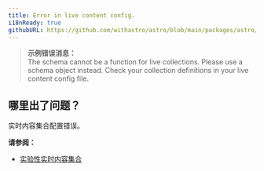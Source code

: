 ```yaml
---
title: Error in live content config.
i18nReady: true
githubURL: https://github.com/withastro/astro/blob/main/packages/astro/src/core/errors/errors-data.ts
---
```


> **示例错误消息：**<br/>
The schema cannot be a function for live collections. Please use a schema object instead. Check your collection definitions in your live content config file.

## 哪里出了问题？
实时内容集合配置错误。

**请参阅：**
-  [实验性实时内容集合](/zh-cn/reference/experimental-flags/live-content-collections/)
